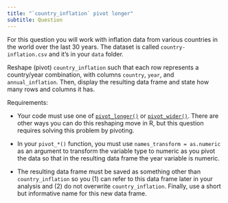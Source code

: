 ```yaml
---
title: "`country_inflation` pivot longer"
subtitle: Question
---
```


For this question you will work with inflation data from various countries in the world over the last 30 years.
The dataset is called `country-inflation.csv` and it's in your `data` folder.

Reshape (pivot) `country_inflation` such that each row represents a country/year combination, with columns `country`, `year`, and `annual_inflation`.
Then, display the resulting data frame and state how many rows and columns it has.

Requirements:

-   Your code must use one of [`pivot_longer()`](https://tidyr.tidyverse.org/reference/pivot_longer.html) or [`pivot_wider()`](https://tidyr.tidyverse.org/reference/pivot_wider.html).
    There are other ways you can do this reshaping move in R, but this question requires solving this problem by pivoting.

-   In your `pivot_*()` function, you must use `names_transform = as.numeric` as an argument to transform the variable type to numeric as you pivot the data so that in the resulting data frame the year variable is numeric.

-   The resulting data frame must be saved as something other than `country_inflation` so you (1) can refer to this data frame later in your analysis and (2) do not overwrite `country_inflation`. Finally, use a short but informative name for this new data frame. 
